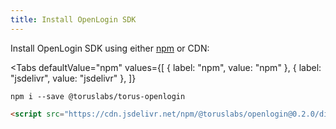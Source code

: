 ```yaml
---
title: Install OpenLogin SDK
---
```



Install OpenLogin SDK using either
[npm](https://www.npmjs.com/package/@toruslabs/torus-openlogin) or CDN:

<Tabs
  defaultValue="npm"
  values={[
    { label: "npm", value: "npm" },
    { label: "jsdelivr", value: "jsdelivr" },
  ]}
>
<TabItem value="npm">

```shell
npm i --save @toruslabs/torus-openlogin
```

</TabItem>

<TabItem value="jsdelivr">

```html
<script src="https://cdn.jsdelivr.net/npm/@toruslabs/openlogin@0.2.0/dist/openlogin.umd.min.js"></script>
```

</TabItem>

</Tabs>
